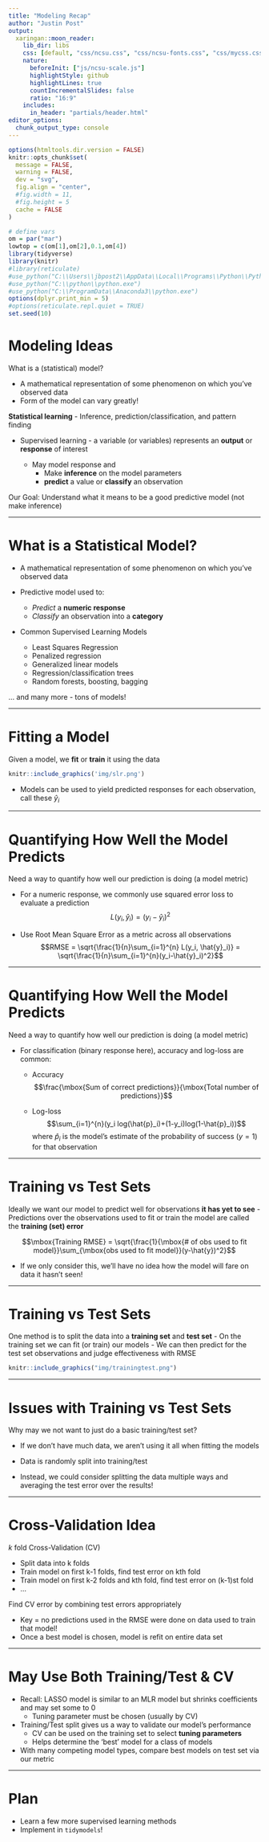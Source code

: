 ```yaml
---
title: "Modeling Recap"
author: "Justin Post"
output:
  xaringan::moon_reader:
    lib_dir: libs
    css: [default, "css/ncsu.css", "css/ncsu-fonts.css", "css/mycss.css"]
    nature:
      beforeInit: ["js/ncsu-scale.js"]
      highlightStyle: github
      highlightLines: true
      countIncrementalSlides: false
      ratio: "16:9"
    includes:
      in_header: "partials/header.html"
editor_options: 
  chunk_output_type: console
---
```

  
  
```r
options(htmltools.dir.version = FALSE)
knitr::opts_chunk$set(
  message = FALSE,
  warning = FALSE,
  dev = "svg",
  fig.align = "center",
  #fig.width = 11,
  #fig.height = 5
  cache = FALSE
)

# define vars
om = par("mar")
lowtop = c(om[1],om[2],0.1,om[4])
library(tidyverse)
library(knitr)
#library(reticulate)
#use_python("C:\\Users\\jbpost2\\AppData\\Local\\Programs\\Python\\Python310\\python.exe")
#use_python("C:\\python\\python.exe")
#use_python("C:\\ProgramData\\Anaconda3\\python.exe")
options(dplyr.print_min = 5)
#options(reticulate.repl.quiet = TRUE)
set.seed(10)
```


# Modeling Ideas

What is a (statistical) model?

- A mathematical representation of some phenomenon on which you've observed data
- Form of the model can vary greatly!

**Statistical learning** - Inference, prediction/classification, and pattern finding

- Supervised learning - a variable (or variables) represents an **output** or **response** of interest

    + May model response and
        - Make **inference** on the model parameters  
        - **predict** a value or **classify** an observation

Our Goal: Understand what it means to be a good predictive model (not make inference)

---

# What is a Statistical Model?

- A mathematical representation of some phenomenon on which you've observed data

- Predictive model used to:

    + *Predict* a **numeric response** 
    + *Classify* an observation into a **category**


- Common Supervised Learning Models

    + Least Squares Regression  
    + Penalized regression  
    + Generalized linear models  
    + Regression/classification trees  
    + Random forests, boosting, bagging  

... and many more - tons of models!




---

# Fitting a Model

Given a model, we **fit** or **train** it using the data

```r
knitr::include_graphics('img/slr.png')
```

- Models can be used to yield predicted responses for each observation, call these $\hat{y}_i$


---

# Quantifying How Well the Model Predicts

Need a way to quantify how well our prediction is doing (a model metric)

- For a numeric response, we commonly use squared error loss to evaluate a prediction
$$L(y_i,\hat{y}_i) = (y_i-\hat{y}_i)^2$$

- Use Root Mean Square Error as a metric across all observations
$$RMSE = \sqrt{\frac{1}{n}\sum_{i=1}^{n} L(y_i, \hat{y}_i)} = \sqrt{\frac{1}{n}\sum_{i=1}^{n}(y_i-\hat{y}_i)^2}$$


---

# Quantifying How Well the Model Predicts

Need a way to quantify how well our prediction is doing (a model metric)

- For classification (binary response here), accuracy and log-loss are common:

    + Accuracy
$$\frac{\mbox{Sum of correct predictions}}{\mbox{Total number of predictions}}$$

    + Log-loss
$$\sum_{i=1}^{n}(y_i log(\hat{p}_i)+(1-y_i)log(1-\hat{p}_i))$$
where $\hat{p}_i$ is the model's estimate of the probability of success ($y = 1$) for that observation


---

# Training vs Test Sets

Ideally we want our model to predict well for observations **it has yet to see**
- Predictions over the observations used to fit or train the model are called the **training (set) error**

$$\mbox{Training RMSE} = \sqrt{\frac{1}{\mbox{# of obs used to fit model}}\sum_{\mbox{obs used to fit model}}(y-\hat{y})^2}$$

- If we only consider this, we'll have no idea how the model will fare on data it hasn't seen!




---

# Training vs Test Sets

One method is to split the data into a **training set** and **test set**
- On the training set we can fit (or train) our models
- We can then predict for the test set observations and judge effectiveness with RMSE

```r
knitr::include_graphics("img/trainingtest.png")
```


---

# Issues with Training vs Test Sets

Why may we not want to just do a basic training/test set?

- If we don't have much data, we aren't using it all when fitting the models

- Data is randomly split into training/test

- Instead, we could consider splitting the data multiple ways and averaging the test error over the results!

---

# Cross-Validation Idea

$k$ fold Cross-Validation (CV)

- Split data into k folds
- Train model on first k-1 folds, find test error on kth fold
- Train model on first k-2 folds and kth fold, find test error on (k-1)st fold
- ...

Find CV error by combining test errors appropriately

- Key = no predictions used in the RMSE were done on data used to train that model!
- Once a best model is chosen, model is refit on entire data set


---

# May Use Both Training/Test & CV

- Recall: LASSO model is similar to an MLR model but shrinks coefficients and may set some to 0
    + Tuning parameter must be chosen (usually by CV)
    
- Training/Test split gives us a way to validate our model's performance
    - CV can be used on the training set to select **tuning parameters**
    - Helps determine the 'best' model for a class of models 
    
- With many competing model types, compare best models on test set via our metric


---

# Plan

- Learn a few more supervised learning methods
- Implement in `tidymodels`!

